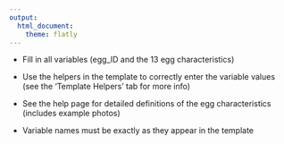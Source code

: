```yaml
---
output:
  html_document:
    theme: flatly
---
```


- Fill in all variables (egg_ID and the 13 egg characteristics)

- Use the helpers in the template to correctly enter the variable values (see the 'Template Helpers' tab for more info)

- See the help page for detailed definitions of the egg characteristics (includes example photos)

- Variable names must be exactly as they appear in the template